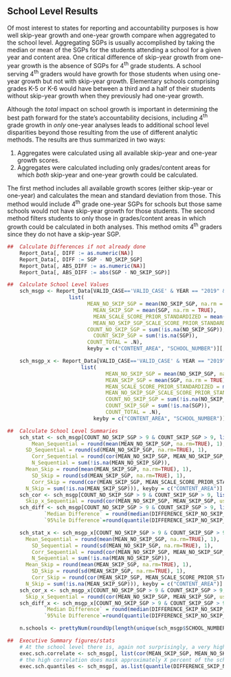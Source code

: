 ## School Level Results

Of most interest to states for reporting and accountability purposes is how well skip-year growth and one-year growth compare when aggregated to the school level. Aggregating SGPs is usually accomplished by taking the median or mean of the SGPs for the students attending a school for a given year and content area. One critical difference of skip-year growth from one-year growth is the absence of SGPs for 4<sup>th</sup> grade students. A school serving 4<sup>th</sup> graders would have growth for those students when using one-year growth but not with skip-year growth. Elementary schools comprising grades K-5 or K-6 would have between a third and a half of their students without skip-year growth when they previously had one-year growth.

Although the *total* impact on school growth is important in determining the best path forward for the state's accountability decisions, including 4<sup>th</sup> grade growth in *only* one-year analyses leads to additional school level disparities beyond those resulting from the use of different analytic methods.  The results are thus summarized in two ways:

1. Aggregates were calculated using all available skip-year and one-year growth scores.
2. Aggregates were calculated including only grades/content areas for which *both* skip-year and one-year growth could be calculated.

\noindent The first method includes all available growth scores (either skip-year or one-year) and calculates the mean and standard deviation from those. This method would include 4<sup>th</sup> grade one-year SGPs for schools but those same schools would not have skip-year growth for those students. The second method filters students to only those in grades/content areas in which growth could be calculated in both analyses. This method omits 4<sup>th</sup> graders since they do not have a skip-year SGP.


```r
##  Calculate Differences if not already done
	Report_Data[, DIFF := as.numeric(NA)]
	Report_Data[, DIFF := SGP - NO_SKIP_SGP]
	Report_Data[, ABS_DIFF := as.numeric(NA)]
	Report_Data[, ABS_DIFF := abs(SGP - NO_SKIP_SGP)]

##  Calculate School Level Values
	sch_msgp <- Report_Data[VALID_CASE=='VALID_CASE' & YEAR == "2019" & !is.na(SCHOOL_NUMBER),
  		            list(
      			          MEAN_NO_SKIP_SGP = mean(NO_SKIP_SGP, na.rm = TRUE),
            			    MEAN_SKIP_SGP = mean(SGP, na.rm = TRUE),
			                MEAN_SCALE_SCORE_PRIOR_STANDARDIZED = mean(SCALE_SCORE_PRIOR_STANDARDIZED, na.rm=TRUE),
      				        MEAN_NO_SKIP_SGP_SCALE_SCORE_PRIOR_STANDARDIZED = mean(NO_SKIP_SGP_SCALE_SCORE_PRIOR_STANDARDIZED, na.rm=TRUE),
              			  COUNT_NO_SKIP_SGP = sum(!is.na(NO_SKIP_SGP)),
			                COUNT_SKIP_SGP = sum(!is.na(SGP)),
      			          COUNT_TOTAL = .N),
            			  keyby = c("CONTENT_AREA", "SCHOOL_NUMBER")][,DIFFERENCE_SKIP_NO_SKIP_MEAN_SGP:=round(abs(MEAN_SKIP_SGP-MEAN_NO_SKIP_SGP), 2)]

	sch_msgp_x <- Report_Data[VALID_CASE=='VALID_CASE' & YEAR == "2019" & !is.na(SCHOOL_NUMBER) & GRADE %in% params$skip.grades,
  			            list(
        				        MEAN_NO_SKIP_SGP = mean(NO_SKIP_SGP, na.rm = TRUE),
                				MEAN_SKIP_SGP = mean(SGP, na.rm = TRUE),
				                MEAN_SCALE_SCORE_PRIOR_STANDARDIZED = mean(SCALE_SCORE_PRIOR_STANDARDIZED, na.rm=TRUE),
        				        MEAN_NO_SKIP_SGP_SCALE_SCORE_PRIOR_STANDARDIZED = mean(NO_SKIP_SGP_SCALE_SCORE_PRIOR_STANDARDIZED, na.rm=TRUE),
                				COUNT_NO_SKIP_SGP = sum(!is.na(NO_SKIP_SGP)),
				                COUNT_SKIP_SGP = sum(!is.na(SGP)),
        				        COUNT_TOTAL = .N),
              				keyby = c("CONTENT_AREA", "SCHOOL_NUMBER")][,DIFFERENCE_SKIP_NO_SKIP_MEAN_SGP:=round(abs(MEAN_SKIP_SGP-MEAN_NO_SKIP_SGP), 2)]

##  Calculate School Level Summaries
	sch_stat <- sch_msgp[COUNT_NO_SKIP_SGP > 9 & COUNT_SKIP_SGP > 9, list(
	    Mean_Sequential = round(mean(MEAN_NO_SKIP_SGP, na.rm=TRUE), 1),
  	  SD_Sequential = round(sd(MEAN_NO_SKIP_SGP, na.rm=TRUE), 1),
    	Corr_Sequential = round(cor(MEAN_NO_SKIP_SGP, MEAN_NO_SKIP_SGP_SCALE_SCORE_PRIOR_STANDARDIZED, use="complete.obs"), 2),
    	N_Sequential = sum(!is.na(MEAN_NO_SKIP_SGP)),
  	  Mean_Skip = round(mean(MEAN_SKIP_SGP, na.rm=TRUE), 1),
	    SD_Skip = round(sd(MEAN_SKIP_SGP, na.rm=TRUE), 1),
    	Corr_Skip = round(cor(MEAN_SKIP_SGP, MEAN_SCALE_SCORE_PRIOR_STANDARDIZED, use="complete.obs"), 2),
  	  N_Skip = sum(!is.na(MEAN_SKIP_SGP))), keyby = c("CONTENT_AREA")]
	sch_cor <- sch_msgp[COUNT_NO_SKIP_SGP > 9 & COUNT_SKIP_SGP > 9, list(
  	  Skip_x_Sequential = round(cor(MEAN_NO_SKIP_SGP, MEAN_SKIP_SGP, use="complete.obs"), 2), N = .N), keyby = c("CONTENT_AREA")]
	sch_diff <- sch_msgp[COUNT_NO_SKIP_SGP > 9 & COUNT_SKIP_SGP > 9, list(
			`Median Difference` = round(median(DIFFERENCE_SKIP_NO_SKIP_MEAN_SGP, na.rm=TRUE), 2),
			`95%ile Difference`=round(quantile(DIFFERENCE_SKIP_NO_SKIP_MEAN_SGP, probs=0.95, na.rm=TRUE), 2), N = .N), keyby = c("CONTENT_AREA")]

	sch_stat_x <- sch_msgp_x[COUNT_NO_SKIP_SGP > 9 & COUNT_SKIP_SGP > 9, list(
  	  Mean_Sequential = round(mean(MEAN_NO_SKIP_SGP, na.rm=TRUE), 1),
    	SD_Sequential = round(sd(MEAN_NO_SKIP_SGP, na.rm=TRUE), 1),
	    Corr_Sequential = round(cor(MEAN_NO_SKIP_SGP, MEAN_NO_SKIP_SGP_SCALE_SCORE_PRIOR_STANDARDIZED, use="complete.obs"), 2),
    	N_Sequential = sum(!is.na(MEAN_NO_SKIP_SGP)),
  	  Mean_Skip = round(mean(MEAN_SKIP_SGP, na.rm=TRUE), 1),
	    SD_Skip = round(sd(MEAN_SKIP_SGP, na.rm=TRUE), 1),
    	Corr_Skip = round(cor(MEAN_SKIP_SGP, MEAN_SCALE_SCORE_PRIOR_STANDARDIZED, use="complete.obs"), 2),
  	  N_Skip = sum(!is.na(MEAN_SKIP_SGP))), keyby = c("CONTENT_AREA")]
	sch_cor_x <- sch_msgp_x[COUNT_NO_SKIP_SGP > 9 & COUNT_SKIP_SGP > 9, list(
  	  Skip_x_Sequential = round(cor(MEAN_NO_SKIP_SGP, MEAN_SKIP_SGP, use="complete.obs"), 2), N = .N), keyby = c("CONTENT_AREA")]
	sch_diff_x <- sch_msgp_x[COUNT_NO_SKIP_SGP > 9 & COUNT_SKIP_SGP > 9, list(
			`Median Difference` = round(median(DIFFERENCE_SKIP_NO_SKIP_MEAN_SGP, na.rm=TRUE), 2),
			`95%ile Difference`=round(quantile(DIFFERENCE_SKIP_NO_SKIP_MEAN_SGP, probs=0.95, na.rm=TRUE), 2), N = .N), keyby = c("CONTENT_AREA")]

	n.schools <- prettyNum(roundUp(length(unique(sch_msgp$SCHOOL_NUMBER))), big.mark=',')

##  Executive Summary figures/stats
	# At the school level there is, again not surprisingly, a very high correlation (~ 0.9)
	exec.sch.correlate <- sch_msgp[, list(cor(MEAN_SKIP_SGP, MEAN_NO_SKIP_SGP, use="complete.obs"))] # , keyby=c("CONTENT_AREA")
	# the high correlation does mask approximately X percent of the schools whose mean/median SGP differs by X or more.
	exec.sch.quantiles <- sch_msgp[, as.list(quantile(DIFFERENCE_SKIP_NO_SKIP_MEAN_SGP, probs=(1:19)/20, na.rm=TRUE)), keyby=c("CONTENT_AREA")]

```
